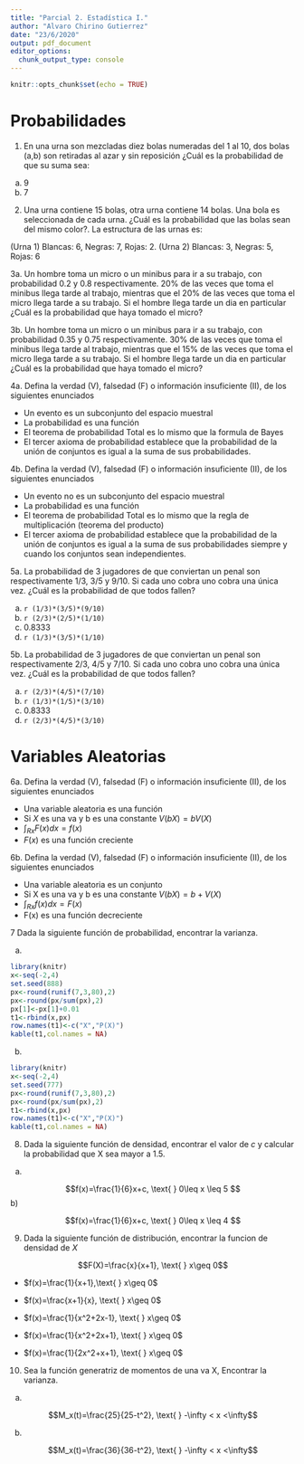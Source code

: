```yaml
---
title: "Parcial 2. Estadística I."
author: "Alvaro Chirino Gutierrez"
date: "23/6/2020"
output: pdf_document
editor_options: 
  chunk_output_type: console
---
```


```r
knitr::opts_chunk$set(echo = TRUE)
```

# Probabilidades

1. En una urna son mezcladas diez bolas numeradas del 1 al 10, dos bolas (a,b) son retiradas al azar y sin reposición ¿Cuál es la probabilidad de que su suma sea:

  a) 9
  b) 7

2. Una urna contiene 15 bolas, otra urna contiene 14 bolas. Una bola es seleccionada de cada urna. ¿Cuál es la probabilidad que las bolas sean del mismo color?. La estructura de las urnas es:

(Urna 1) Blancas: 6, Negras: 7, Rojas: 2. (Urna 2) Blancas: 3, Negras: 5, Rojas: 6 

3a. Un hombre toma un micro o un minibus para ir a su trabajo, con probabilidad 0.2 y 0.8 respectivamente. 20% de las veces que toma el minibus llega tarde al trabajo, mientras que el 20% de las veces que toma el micro llega tarde a su trabajo. Si el hombre llega tarde un dia en particular ¿Cuál es la probabilidad que haya tomado el micro?

3b. Un hombre toma un micro o un minibus para ir a su trabajo, con probabilidad 0.35 y 0.75 respectivamente. 30% de las veces que toma el minibus llega tarde al trabajo, mientras que el 15% de las veces que toma el micro llega tarde a su trabajo. Si el hombre llega tarde un dia en particular ¿Cuál es la probabilidad que haya tomado el micro?

4a. Defina la verdad (V), falsedad (F) o información insuficiente (II),  de los siguientes enunciados

  * Un evento es un subconjunto del espacio muestral
  * La probabilidad es una función
  * El teorema de probabilidad Total es lo mismo que la formula de Bayes
  * El tercer axioma de probabilidad establece que la probabilidad de la unión de conjuntos es igual a la suma de sus probabilidades. 
  
4b. Defina la verdad (V), falsedad (F) o información insuficiente (II),  de los siguientes enunciados

  * Un evento no es un subconjunto del espacio muestral
  * La probabilidad es una función
  * El teorema de probabilidad Total es lo mismo que la regla de multiplicación (teorema del producto)
  * El tercer axioma de probabilidad establece que la probabilidad de la unión de conjuntos es igual a la suma de sus probabilidades siempre y cuando los conjuntos sean independientes.

5a. La probabilidad de 3 jugadores de que conviertan un penal son respectivamente 1/3, 3/5 y 9/10. Si cada uno cobra uno cobra una única vez. ¿Cuál es la probabilidad de que todos fallen?

  a) `r (1/3)*(3/5)*(9/10)`
  b) `r (2/3)*(2/5)*(1/10)`
  c) 0.8333
  d) `r (1/3)*(3/5)*(1/10)`

5b. La probabilidad de 3 jugadores de que conviertan un penal son respectivamente 2/3, 4/5 y 7/10. Si cada uno cobra uno cobra una única vez. ¿Cuál es la probabilidad de que todos fallen?

  a) `r (2/3)*(4/5)*(7/10)`
  b) `r (1/3)*(1/5)*(3/10)`
  c) 0.8333
  d) `r (2/3)*(4/5)*(3/10)`

# Variables Aleatorias

6a. Defina la verdad (V), falsedad (F) o información insuficiente (II),  de los siguientes enunciados

  * Una variable aleatoria es una función
  * Si $X$ es una va y b es una constante $V(bX)=bV(X)$
  * $\int_{Rx}F(x)dx=f(x)$
  * $F(x)$ es una función creciente
  
6b. Defina la verdad (V), falsedad (F) o información insuficiente (II),  de los siguientes enunciados

  * Una variable aleatoria es un conjunto
  * Si X es una va y b es una constante $V(bX)=b+V(X)$
  * $\int_{Rx}f(x)dx=F(x)$
  * F(x) es una función decreciente
  
7 Dada la siguiente función de probabilidad, encontrar la varianza. 

  a) 
  
```r
library(knitr)
x<-seq(-2,4)
set.seed(888)
px<-round(runif(7,3,80),2)
px<-round(px/sum(px),2)
px[1]<-px[1]+0.01
t1<-rbind(x,px)
row.names(t1)<-c("X","P(X)")
kable(t1,col.names = NA)
```

  b)

```r
library(knitr)
x<-seq(-2,4)
set.seed(777)
px<-round(runif(7,3,80),2)
px<-round(px/sum(px),2)
t1<-rbind(x,px)
row.names(t1)<-c("X","P(X)")
kable(t1,col.names = NA)
```

8. Dada la siguiente función de densidad, encontrar el valor de $c$ y calcular la probabilidad que X sea mayor a 1.5.

  a)
  
$$f(x)=\frac{1}{6}x+c, \text{ } 0\leq x \leq 5  $$
    b)
  
$$f(x)=\frac{1}{6}x+c, \text{ } 0\leq x \leq 4  $$

9. Dada la siguiente función de distribución, encontrar la funcion de densidad de $X$

$$F(X)=\frac{x}{x+1}, \text{ } x\geq 0$$


  * $f(x)=\frac{1}{x+1},\text{ } x\geq 0$
  
  * $f(x)=\frac{x+1}{x}, \text{ } x\geq 0$
  
  * $f(x)=\frac{1}{x^2+2x-1}, \text{ } x\geq 0$
  
  * $f(x)=\frac{1}{x^2+2x+1}, \text{ } x\geq 0$
  
  * $f(x)=\frac{1}{2x^2+x+1}, \text{ } x\geq 0$
  
10. Sea la función generatriz de momentos de una va X, Encontrar la varianza.

  a) 

$$M_x(t)=\frac{25}{25-t^2}, \text{ } -\infty < x <\infty$$

  b) 

$$M_x(t)=\frac{36}{36-t^2}, \text{ } -\infty < x <\infty$$

